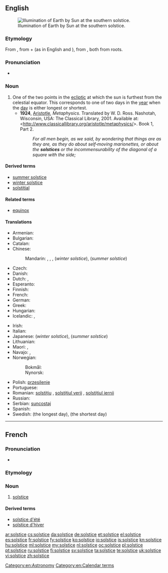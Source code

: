 ==English==
{{wikipedia}}
[[File:Earth-lighting-winter-solstice EN.png|thumb|Illumination of Earth by Sun at the southern solstice.]]

===Etymology===
From {{etyl|la|en}} {{term|solstitium|lang=la}}, from {{term|sol||sun|lang=la}} + {{term|stitium||stand|lang=la}} (as in English {{term|solar|lang=en}} and {{term|resist|lang=en}}), from {{term|sisto|sistō|I stand still|lang=la}}, both from {{etyl|ine-pro|en}} roots.

===Pronunciation===
* {{IPA|/ˈsɒl.stɪs/}}

===Noun===
{{en-noun}}

# One of the two points in the [[ecliptic]] at which the sun is furthest from the celestial equator. This corresponds to one of two days in the [[year]] when the [[day]] is either longest or shortest.
#* '''1924''', [[w:Aristotle|Aristotle]], ''Metaphysics''. Translated by W. D. Ross. Nashotah, Wisconsin, USA: The Classical Library, 2001. Available at: <http://www.classicallibrary.org/aristotle/metaphysics/>. Book 1, Part 2.
#*: ''For all men begin, as we said, by wondering that things are as they are, as they do about self‐moving marionettes, or about the '''solstices''' or the incommensurability of the diagonal of a square with the side;''

====Derived terms====
* [[summer solstice]]
* [[winter solstice]]
* [[solstitial]]

====Related terms====
* [[equinox]]

====Translations====
{{trans-top|point where the earth stands at the extreme of its ellipsis around the sun}}
* Armenian: {{t-|hy|արևադարձ|tr=arevadardz}}
* Bulgarian: {{t-|bg|слънцестоéне|n|sc=Cyrl}}
* Catalan: {{t-|ca|solstici|m}}
* Chinese:
*: Mandarin: {{t|cmn|至日|tr=zhìrì}}, {{t|cmn|至點}}, {{t|cmn|至点|tr=zhìdiǎn}}, {{t|cmn|冬至|tr=dōngzhì}} (''winter solstice''), {{t|cmn|夏至|tr=xiàzhì}} (''summer solstice'')
* Czech: {{t+|cs|slunovrat|m}}
* Danish: {{t+|da|solhverv|n}}
* Dutch: {{t+|nl|zonnewende|f}}, {{t+|nl|zonnestilstand|m}}
* Esperanto: {{t-|eo|solstico}}
* Finnish: {{t+|fi|päivänseisaus}}
* French: {{t+|fr|solstice|m}}
* German: {{t+|de|Sonnenwende|f}}
* Greek: {{t+|el|ηλιοστάσιο|n|tr=iliostásio|sc=Grek}}
* Hungarian: {{t+|hu|napforduló}}
* Icelandic: {{t-|is|sólstöður|f-p}}, {{t-|is|sólhvörf|n-p}}
{{trans-mid}}
* Irish: {{t-|ga|grianstad|m}}
* Italian: {{t+|it|solstizio|m}}
* Japanese: {{t+|ja|冬至|tr=とうじ, tōji}} (''winter solstice''), {{t+|ja|夏至|tr=げし, geshi}} (''summer solstice'')
* Lithuanian: {{t-|lt|saulėgrįža|f}}
* Maori: {{t-|mi|takanga o te rā}}, {{t-|mi|hikumutu}} {{qualifier|winter solstice}}
* Navajo: {{tø|nv|shá niighááh}}, {{tø|nv|shá niiltłʼah}}
* Norwegian:
*: Bokmål: {{t-|nb|solverv|n}}
*: Nynorsk: {{t-|nn|solkverv|m}}
* Polish: [[przesilenie]] {{n}}
* Portuguese: {{t+|pt|solstício|m}}
* Romanian: [[solstițiu]] {{n}}, [[solstițiul verii]] {{n}}, [[solstițiul iernii]] {{n}}
* Russian: {{t+|ru|солнцестояние|n|tr=solncestojánije}}
* Serbian: [[suncostaj]] {{m}}
* Spanish: {{t+|es|solsticio|m}}
* Swedish: {{t+|sv|sommarsolstånd}} (the longest day), {{t-|sv|vintersolstånd}} (the shortest day)
{{trans-bottom}}

[[Category:en:Astronomy]]
[[Category:en:Calendar terms]]

----

==French==
{{wikipedia|lang=fr}}

===Pronunciation===
* {{IPA|/sɔl.stis/|lang=fr}}

===Etymology===
{{etyl|la|fr}} {{term|solstitium|lang=la}}

===Noun===
{{fr-noun|m}}

# {{context|astronomy|lang=fr}} [[solstice#French|solstice]]

====Derived terms====
* [[solstice d'été]]
* [[solstice d'hiver]]

[[ar:solstice]]
[[cs:solstice]]
[[da:solstice]]
[[de:solstice]]
[[et:solstice]]
[[el:solstice]]
[[es:solstice]]
[[fr:solstice]]
[[fy:solstice]]
[[ko:solstice]]
[[io:solstice]]
[[is:solstice]]
[[kn:solstice]]
[[hu:solstice]]
[[ml:solstice]]
[[my:solstice]]
[[nl:solstice]]
[[oc:solstice]]
[[pl:solstice]]
[[pt:solstice]]
[[ru:solstice]]
[[fi:solstice]]
[[sv:solstice]]
[[ta:solstice]]
[[te:solstice]]
[[uk:solstice]]
[[vi:solstice]]
[[zh:solstice]]